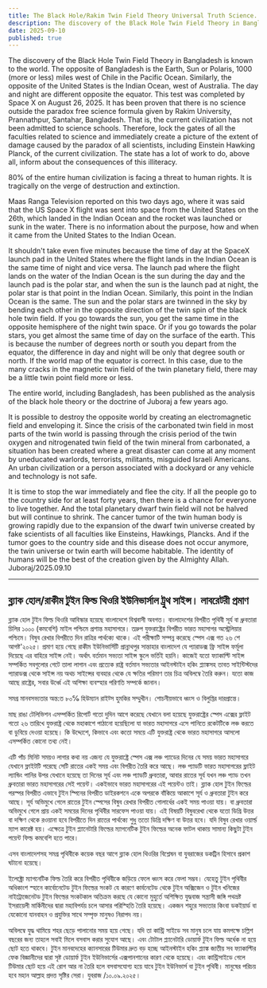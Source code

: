 ```yaml
---
title: The Black Hole/Rakim Twin Field Theory Universal Truth Science. Laboratory evidence
description: The discovery of the Black Hole Twin Field Theory in Bangladesh is known to the world. The opposite of Bangladesh is the Earth, Sun or Polaris, 1000 (more or less) miles west of Chile in the Pacific Ocean.
date: 2025-09-10
published: true
---
```


The discovery of the Black Hole Twin Field Theory in Bangladesh is known to the world. The opposite of Bangladesh is the Earth, Sun or Polaris, 1000 (more or less) miles west of Chile in the Pacific Ocean. Similarly, the opposite of the United States is the Indian Ocean, west of Australia. The day and night are different opposite the equator. This test was completed by Space X on August 26, 2025. It has been proven that there is no science outside the paradox free science formula given by Rakim University, Prannathpur, Santahar, Bangladesh. That is, the current civilization has not been admitted to science schools. Therefore, lock the gates of all the faculties related to science and immediately create a picture of the extent of damage caused by the paradox of all scientists, including Einstein Hawking Planck, of the current civilization. The state has a lot of work to do, above all, inform about the consequences of this illiteracy.

80% of the entire human civilization is facing a threat to human rights. It is tragically on the verge of destruction and extinction.

Maas Ranga Television reported on this two days ago, where it was said that the US Space X flight was sent into space from the United States on the 26th, which landed in the Indian Ocean and the rocket was launched or sunk in the water. There is no information about the purpose, how and when it came from the United States to the Indian Ocean.

 It shouldn't take even five minutes because the time of day at the SpaceX launch pad in the United States where the flight lands in the Indian Ocean is the same time of night and vice versa. The launch pad where the flight lands on the water of the Indian Ocean is the sun during the day and the launch pad is the polar star, and when the sun is the launch pad at night, the polar star is that point in the Indian Ocean. Similarly, this point in the Indian Ocean is the same. The sun and the polar stars are twinned in the sky by bending each other in the opposite direction of the twin spin of the black hole twin field. If you go towards the sun, you get the same time in the opposite hemisphere of the night twin space. Or if you go towards the polar stars, you get almost the same time of day on the surface of the earth. This is because the number of degrees north or south you depart from the equator, the difference in day and night will be only that degree south or north. If the world map of the equator is correct. In this case, due to the many cracks in the magnetic twin field of the twin planetary field, there may be a little twin point field more or less.

The entire world, including Bangladesh, has been published as the analysis of the black hole theory or the doctrine of Juboraj a few years ago.

It is possible to destroy the opposite world by creating an electromagnetic field and enveloping it. Since the crisis of the carbonated twin field in most parts of the twin world is passing through the crisis period of the twin oxygen and nitrogenated twin field of the twin mineral from carbonated, a situation has been created where a great disaster can come at any moment by uneducated warlords, terrorists, militants, misguided Israeli Americans. An urban civilization or a person associated with a dockyard or any vehicle and technology is not safe.

It is time to stop the war immediately and flee the city. If all the people go to the country side for at least forty years, then there is a chance for everyone to live together. And the total planetary dwarf twin field will not be halved but will continue to shrink. The cancer tumor of the twin human body is growing rapidly due to the expansion of the dwarf twin universe created by fake scientists of all faculties like Einsteins, Hawkings, Plancks. And if the tumor goes to the country side and this disease does not occur anymore, the twin universe or twin earth will become habitable. The identity of humans will be the best of the creation given by the Almighty Allah.
Juboraj/2025.09.10

---

## ব্ল‍্যাক হোল/রাকীম টুইন ফিল্ড থিওরি ইউনিভার্সাল ট্রুথ সাইন্স। লাবরেটরী প্রমাণ   

ব্ল‍্যাক হোল টুইন ফিল্ড থিওরি আবিস্কার হয়েছে বাংলাদেশে বিশ্ববাসী অবগত। বাংলাদেশের বিপরীত পৃথিবী সূর্য বা ধ্রুবতারা  চিলির ১০০০ (কমবেশি) মাইল পশ্চিমে প্রশান্ত মহাসাগরে। তদ্রুপ যুক্তরাষ্ট্রের বিপরীত ভারত মহাসাগর অস্ট্রেলিয়ার পশ্চিমে। বিষুব রেখার বিপরীতে দিন রাত্রির পার্থক্যে থাকে। এই পরীক্ষাটি সম্পন্ন করেছে  স্পেস এক্স গত ২৬ শে আগষ্ট'২০২৫। প্রমাণ হয়ে গেছে রাকীম ইউনিভার্সিটি প্রান্নাথপুর সান্তাহার বাংলাদেশ যে প‍্যারাডক্স ফ্রি সাইন্স ফর্মূলা দিয়েছে এর বাহিরে সাইন্স নেই। অর্থাৎ বর্তমান সভ‍্যতা সাইন্স স্কুলে ভর্তিই হয়নি। কাজেই যতো ফ‍্যাকাল্টি সাইন্স সম্পর্কিত সবগুলোর গেটে তালা লাগান এবং    প্রত‍্যেক রাষ্ট্র বর্তমান সভ‍্যতার আইনস্টাইন হকিং প্ল‍্যাঙ্কসহ তাবত সাইন্টিস্টদের  প‍্যারাডক্স থেকে সাইন্স নয় অথচ সাইন্সের ব‍্যবহার থেকে যে ক্ষতির পরিমাণ তার চিত্র অবিলম্বে তৈরি করুন। যতো কাজ আছে রাষ্ট্রের, সবার উর্ধ্বে এই অশিক্ষা ব‍্যবস্হার পরিণতি সম্পর্কে জানান। 

সমগ্র মানবসভ‍্যতার অন্ত:ত ৮০℅ হিউম‍্যান রাইট্স হুমকির সম্মুখীন। শোচনীয়ভাবে ধ্বংস ও বিলুপ্তির দারপ্রান্তে। 

 মাছ রাঙা টেলিভিশন এসম্পর্কিত রিপোর্ট গতো দুদিন আগে করেছে যেখানে বলা হয়েছে যুক্তরাষ্ট্রের স্পেস এক্সের ফ্লাইট গতো ২৬ তারিখে যুক্তরাষ্ট্র থেকে মহাকাশে পাঠানো হয়েছিলো যা ভারত মহাসাগরে এসে পানিতে রকেটটিকে লঞ্চ করতে বা ডুবিয়ে দেওয়া হয়েছে। কি উদ্দ‍্যেশে, কিভাবে এবং কতো সময়ে এটি যুক্তরাষ্ট্র থেকে ভারত মহাসাগরে আসলো এসম্পর্কিত কোনো তথ‍্য নেই। 

এটি পাঁচ মিনিট সময়ও লাগার কথা নয় এজন‍্য যে যুক্তরাষ্ট্রে স্পেস এক্স লঞ্চ প‍্যাডের  দিনের যে সময় ভারত মহাসাগরে যেখানে ফ্লাইটটি পরেছে সেটি রাতের একই সময় এবং বিপরীত তৈরি করে আছে। লঞ্চ প‍্যাডটি ভারত মহাসাগরের ফ্লাইট ল‍্যান্ডিং পানির উপর যেখানে হয়েছে তা দিনের সূর্য এবং লঞ্চ প‍্যাডটি ধ্রুবতারা, আবার রাতের সূর্য যখন লঞ্চ প‍্যাড তখন ধ্রুবতারা ভারত মহাসাগরের সেই পয়েন্ট। একইভাবে ভারত মহাসাগরের এই পয়েন্টও তাই। ব্ল‍্যাক হোল টুইন ফিল্ডের পরস্পর বিপরীত এভাবে টুইন স্পিনের বিপরীত ডাইরকশনে একে অপরকে বাঁকিয়ে আকাশে সূর্য ও ধ্রুবতারা টুইন করে আছে। সূর্য অভিমুখে গেলে রাতের টুইন স্পেসের বিষুব রেখার বিপরীত গোলার্ধের একই সময় পাওয়া যায়। বা ধ্রুবতারা অভিমুখে গেলে প্রায় একই সময়ের দিনের পৃথিবীর সারফেস পাওয়া যায়। এই বিষয়টি বিষুবরেখা থেকে যতো ডিগ্রি উত্তর বা দক্ষিণ থেকে রওয়ানা হবে বিপরীতে দিন রাতের পার্থক‍্যে শুধু ততো ডিগ্রি দক্ষিণ বা উত্তর হবে। যদি বিষুব রেখার ওয়ার্ল্ড ম‍্যাপ কারেক্ট হয়। এক্ষেত্রে টুইন প্ল‍্যানেটারি ফিল্ডের ম‍্যাগনেটিক টুইন ফিল্ডের অনেক ফাটল থাকায় সামান‍্য কিছুটা টুইন পয়েন্ট ফিল্ড কমবেশি হতে পারে।

এসব বাংলাদেশসহ সমগ্র পৃথিবীকে কয়েক বছর আগে ব্ল‍্যাক হোল থিওরির বিশ্লেষন বা যুবরাজের ডকট্রিন হিসাবে প্রকাশ ঘটানো হয়েছে। 

ইলেক্ট্রো ম‍্যাগনেটিক ফিল্ড তৈরি করে বিপরীত পৃথিবীকে জড়িয়ে ফেলে ধ্বংস করে ফেলা সম্ভব। যেহেতু টুইন পৃথিবীর অধিকাংশ স্হানে কার্বোনেটেড টুইন ফিল্ডের সংকট যে কারণে কার্বনেটেড থেকে টুইন অক্সিজেন ও টুইন খনিজের নাইট্রোজেনেটড টুইন ফিল্ডের  সংকটকাল অতিক্রম করছে যে কোনো মুহুর্তে অশিক্ষিত যুদ্ধবাজ সন্ত্রাসী জঙ্গি পথভ্রষ্ট ইসরায়েলী মার্কিনীদের দ্বারা মহাবিপর্যয় চলে আসার পরিস্হিতি তৈরি হয়েছে। একজন শহুরে সভ‍্যতার কিংবা ডকইয়ার্ড বা যেকোনো যানবাহন ও প্রযুক্তির সাথে সম্পৃক্ত মানুষও নিরাপদ নয়।

অবিলম্বে যুদ্ধ থামিয়ে শহর ছেড়ে পালানোর সময় হয়ে গেছে। যদি তা কান্ট্রি সাইডে সব মানুষ চলে যায় কমপক্ষে চল্লিশ বছরের জন‍্য  তাহলে সবাই মিলে বসবাস করার সুযোগ আছে। এবং টোটাল প্ল‍্যানেটারি ডোয়ার্ফ টুইন ফিল্ড অর্ধেক না হয়ে ছোট হতে থাকবে। টুইন মানবদেহের ক‍্যানসারের টিউমার দ্রুত বড় হচ্ছে আইনস্টাইন হকিং প্ল‍্যাঙ্ক জাতীয় সব ফ‍্যাকাল্টির  ফেক বিজ্ঞানীদের দ্বারা সৃষ্ট ডোয়ার্ফ টুইন ইউনিভার্সের এক্সপানশানের কারণ থেকে হয়েছে। এবং কান্ট্রিসাইডে গেলে   টিউমার ছোট হয়ে এই রোগ আর না তৈরি হলে বসবাসযোগ‍্য হয়ে যাবে টুইন ইউনিভার্স বা টুইন পৃথিবী। মানুষের পরিচয় হবে মহান আল্লাহ প্রদত্ত সৃষ্টির সেরা। 
যুবরাজ /১০.০৯.২০২৫।
